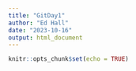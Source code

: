 ```yaml
---
title: "GitDay1"
author: "Ed Hall"
date: "2023-10-16"
output: html_document
---
```


```r
knitr::opts_chunk$set(echo = TRUE)
```
